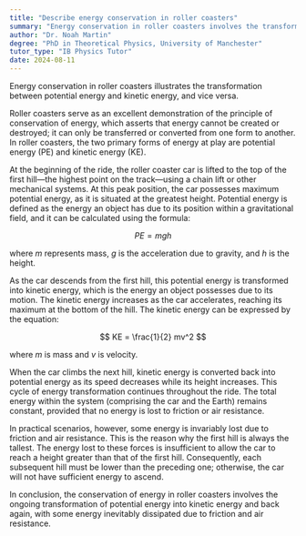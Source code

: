 ```yaml
---
title: "Describe energy conservation in roller coasters"
summary: "Energy conservation in roller coasters involves the transformation of potential energy into kinetic energy and vice versa."
author: "Dr. Noah Martin"
degree: "PhD in Theoretical Physics, University of Manchester"
tutor_type: "IB Physics Tutor"
date: 2024-08-11
---
```


Energy conservation in roller coasters illustrates the transformation between potential energy and kinetic energy, and vice versa.

Roller coasters serve as an excellent demonstration of the principle of conservation of energy, which asserts that energy cannot be created or destroyed; it can only be transferred or converted from one form to another. In roller coasters, the two primary forms of energy at play are potential energy (PE) and kinetic energy (KE).

At the beginning of the ride, the roller coaster car is lifted to the top of the first hill—the highest point on the track—using a chain lift or other mechanical systems. At this peak position, the car possesses maximum potential energy, as it is situated at the greatest height. Potential energy is defined as the energy an object has due to its position within a gravitational field, and it can be calculated using the formula:

$$
PE = mgh
$$

where $m$ represents mass, $g$ is the acceleration due to gravity, and $h$ is the height.

As the car descends from the first hill, this potential energy is transformed into kinetic energy, which is the energy an object possesses due to its motion. The kinetic energy increases as the car accelerates, reaching its maximum at the bottom of the hill. The kinetic energy can be expressed by the equation:

$$
KE = \frac{1}{2} mv^2
$$

where $m$ is mass and $v$ is velocity.

When the car climbs the next hill, kinetic energy is converted back into potential energy as its speed decreases while its height increases. This cycle of energy transformation continues throughout the ride. The total energy within the system (comprising the car and the Earth) remains constant, provided that no energy is lost to friction or air resistance.

In practical scenarios, however, some energy is invariably lost due to friction and air resistance. This is the reason why the first hill is always the tallest. The energy lost to these forces is insufficient to allow the car to reach a height greater than that of the first hill. Consequently, each subsequent hill must be lower than the preceding one; otherwise, the car will not have sufficient energy to ascend.

In conclusion, the conservation of energy in roller coasters involves the ongoing transformation of potential energy into kinetic energy and back again, with some energy inevitably dissipated due to friction and air resistance.
    